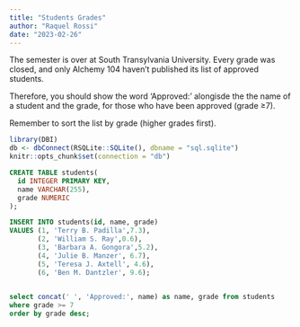```yaml
---
title: "Students Grades"
author: "Raquel Rossi"
date: "2023-02-26"
---
```


The semester is over at South Transylvania University. Every grade was closed, and only Alchemy 104 haven’t published its list of approved students.

Therefore, you should show the word 'Approved: ' alongisde the the name of a student and the grade, for those who have been approved (grade ≥7).

Remember to sort the list by grade (higher grades first).


```r

library(DBI)
db <- dbConnect(RSQLite::SQLite(), dbname = "sql.sqlite")
knitr::opts_chunk$set(connection = "db")
```

```sql

CREATE TABLE students(
  id INTEGER PRIMARY KEY,
  name VARCHAR(255),
  grade NUMERIC
);

```

```sql

INSERT INTO students(id, name, grade)
VALUES (1, 'Terry B. Padilla',7.3),
       (2, 'William S. Ray',0.6),
       (3, 'Barbara A. Gongora',5.2),
       (4, 'Julie B. Manzer', 6.7),
       (5, 'Teresa J. Axtell', 4.6),
       (6, 'Ben M. Dantzler', 9.6);
  
```

```sql

select concat(' ', 'Approved:', name) as name, grade from students 
where grade >= 7 
order by grade desc;

```
